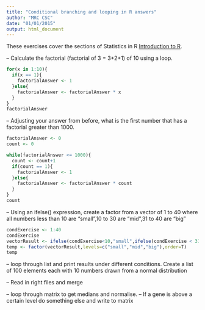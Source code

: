 ```yaml
---
title: "Conditional branching and looping in R answers"
author: "MRC CSC"
date: "01/01/2015"
output: html_document
---
```


These exercises cover the sections of Statistics in R [Introduction to R]("introToR_Day1.html").

-- Calculate the factorial (factorial of 3 = 3+2+1) of 10 using a loop.

```r

for(x in 1:10){
  if(x == 1){
    factorialAnswer <- 1
  }else{
    factorialAnswer <- factorialAnswer * x 
  }
}
factorialAnswer
```
-- Adjusting your answer from before, what is the first number that has a factorial greater than 1000.
```r

factorialAnswer <- 0
count <- 0

while(factorialAnswer <= 1000){
  count <- count+1
  if(count == 1){
    factorialAnswer <- 1
  }else{
    factorialAnswer <- factorialAnswer * count 
  }
}
count
```

-- Using an ifelse() expression, create a factor from a vector of 1 to 40 where all numbers less than 10 are "small",10 to 30 are "mid",31 to 40 are "big"

```r
condExercise <- 1:40
condExercise
vectorResult <- ifelse(condExercise<10,"small",ifelse(condExercise < 31,"mid","big"))
temp <- factor(vectorResult,levels=c("small","mid","big"),order=T)
temp
```

-- loop through list and print results under different conditions.
Create a list of 100 elements each with 10 numbers drawn from a normal distribution

-- Read in right files and merge


-- loop through matrix to get medians and normalise.
-- If a gene is above a certain level do something else and write to matrix

